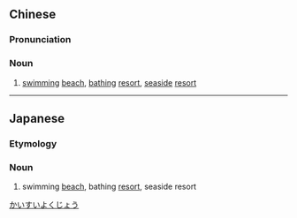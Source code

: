 {{also|海水浴场}}
==Chinese==
{{zh-forms|s=海水浴场|type=22}}

===Pronunciation===
{{zh-pron
|m=hǎishuǐ yù場
|c=hoi2 seoi2 juk6 coeng4
|cat=n
}}

===Noun===
{{zh-noun}}

# [[swimming]] [[beach]], [[bathing]] [[resort]], [[seaside]] [[resort]]

----

==Japanese==
{{ja-kanjitab|かい|すい|よく|じょう|yomi=on}}

===Etymology===
{{compound|海水|浴場|lang=ja|t1=ocean water|t2=bath|sort=かいすいよくじょう}}

===Noun===
{{ja-noun|かいすいよくじょう}}

# swimming [[beach]], bathing [[resort]], seaside resort

[[Category:ja:Bathing|かいすいよくじょう]]